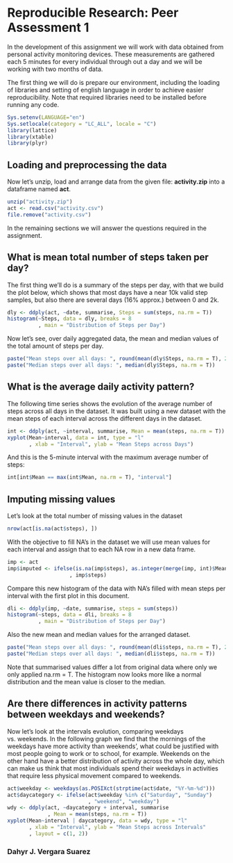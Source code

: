Reproducible Research: Peer Assessment 1
========================================


In the development of this assignment we will work with data obtained from 
personal activity monitoring devices. These measurements are gathered each 5
minutes for every individual through out a day and we will be working with two 
months of data.


The first thing we will do is prepare our environment, including the loading 
of libraries and setting of english language in order to achieve easier 
reproducibility. Note that required libraries need to be installed before 
running any code.

```r
Sys.setenv(LANGUAGE="en")
Sys.setlocale(category = "LC_ALL", locale = "C")
library(lattice)
library(xtable)
library(plyr)
```



## Loading and preprocessing the data

Now let's unzip, load and arrange data from the given file: **activity.zip** 
into a dataframe named **act**.

```r
unzip("activity.zip")
act <- read.csv("activity.csv")
file.remove("activity.csv")
```

In the remaining sections we will answer the questions required in the 
assignment.



## What is mean total number of steps taken per day?

The first thing we'll do is a summary of the steps per day, with that we build 
the plot below, which shows that most days have a near 10k valid step samples, 
but also there are several days (16% approx.) between 0 and 2k.

```r
dly <- ddply(act, ~date, summarise, Steps = sum(steps, na.rm = T))
histogram(~Steps, data = dly, breaks = 8 
		  , main = "Distribution of Steps per Day")
```


Now let's see, over daily aggregated data, the mean and median values of the 
total amount of steps per day.

```r
paste("Mean steps over all days: ", round(mean(dly$Steps, na.rm = T), 2))
paste("Median steps over all days: ", median(dly$Steps, na.rm = T))
```



## What is the average daily activity pattern?

The following time series shows the evolution of the average number of steps 
across all days in the dataset. It was built using a new dataset with the 
mean steps of each interval across the different days in the dataset.

```r
int <- ddply(act, ~interval, summarise, Mean = mean(steps, na.rm = T))
xyplot(Mean~interval, data = int, type = "l" 
	   , xlab = "Interval", ylab = "Mean Steps across Days")
```


And this is the 5-minute interval with the maximum average number of steps:
```r
int[int$Mean == max(int$Mean, na.rm = T), "interval"]
```



## Imputing missing values

Let's look at the total number of missing values in the dataset

```r
nrow(act[is.na(act$steps), ])
```

With the objective to fill NA's in the dataset we will use mean values for 
each interval and assign that to each NA row in a new data frame.

```r
imp <- act
imp$imputed <- ifelse(is.na(imp$steps), as.integer(merge(imp, int)$Mean)
					, imp$steps)
```

Compare this new histogram of the data with NA's filled with mean steps per 
interval with the first plot in this document.

```r
dli <- ddply(imp, ~date, summarise, steps = sum(steps))
histogram(~steps, data = dli, breaks = 8 
		  , main = "Distribution of Steps per Day")
```

Also the new mean and median values for the arranged dataset.

```r
paste("Mean steps over all days: ", round(mean(dli$steps, na.rm = T), 2))
paste("Median steps over all days: ", median(dli$steps, na.rm = T))
```

Note that summarised values differ a lot from original data where only we only 
applied na.rm = T. The histogram now looks more like a normal distribution 
and the mean value is closer to the median.



## Are there differences in activity patterns between weekdays and weekends?

Now let's look at the intervals evolution, comparing weekdays vs. weekends. In 
the following graph we find that the mornings of the weekdays have more activity 
than weekends', what could be justified with most people going to work or to 
school, for example. Weekends on the other hand have a better distribution of 
activity across the whole day, which can make us think that most individuals 
spend their weekdays in activities that require less physical movement compared 
to weekends.

```r
act$weekday <- weekdays(as.POSIXct(strptime(act$date, "%Y-%m-%d")))
act$daycategory <- ifelse(act$weekday %in% c("Saturday", "Sunday") 
						  , "weekend", "weekday")
wdy <- ddply(act, ~daycategory + interval, summarise 
			 , Mean = mean(steps, na.rm = T))
xyplot(Mean~interval | daycategory, data = wdy, type = "l" 
	   , xlab = "Interval", ylab = "Mean Steps across Intervals" 
	   , layout = c(1, 2))
```




### Dahyr J. Vergara Suarez